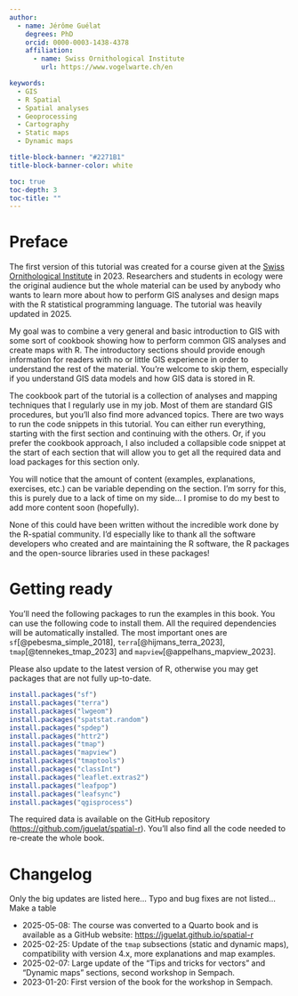 ```yaml
---
author:
  - name: Jérôme Guélat
    degrees: PhD
    orcid: 0000-0003-1438-4378
    affiliation:
      - name: Swiss Ornithological Institute
        url: https://www.vogelwarte.ch/en

keywords:
  - GIS
  - R Spatial
  - Spatial analyses
  - Geoprocessing
  - Cartography
  - Static maps
  - Dynamic maps

title-block-banner: "#2271B1"
title-block-banner-color: white

toc: true
toc-depth: 3
toc-title: ""
---
```


# Preface {.unnumbered}

The first version of this tutorial was created for a course given at the [Swiss Ornithological Institute](https://www.vogelwarte.ch/en){target="_blank"} in 2023. Researchers and students in ecology were the original audience but the whole material can be used by anybody who wants to learn more about how to perform GIS analyses and design maps with the R statistical programming language. The tutorial was heavily updated in 2025.

My goal was to combine a very general and basic introduction to GIS with some sort of cookbook showing how to perform common GIS analyses and create maps with R. The introductory sections should provide enough information for readers with no or little GIS experience in order to understand the rest of the material. You're welcome to skip them, especially if you understand GIS data models and how GIS data is stored in R.

The cookbook part of the tutorial is a collection of analyses and mapping techniques that I regularly use in my job. Most of them are standard GIS procedures, but you'll also find more advanced topics. There are two ways to run the code snippets in this tutorial. You can either run everything, starting with the first section and continuing with the others. Or, if you prefer the cookbook approach, I also included a collapsible code snippet at the start of each section that will allow you to get all the required data and load packages for this section only.

You will notice that the amount of content (examples, explanations, exercises, etc.) can be variable depending on the section. I'm sorry for this, this is purely due to a lack of time on my side... I promise to do my best to add more content soon (hopefully).

None of this could have been written without the incredible work done by the R-spatial community. I'd especially like to thank all the software developers who created and are maintaining the R software, the R packages and the open-source libraries used in these packages!


# Getting ready {.unnumbered}

You'll need the following packages to run the examples in this book. You can use the following code to install them. All the required dependencies will be automatically installed. The most important ones are `sf`[@pebesma_simple_2018], `terra`[@hijmans_terra_2023], `tmap`[@tennekes_tmap_2023] and `mapview`[@appelhans_mapview_2023].

::: callout-important
Please also update to the latest version of R, otherwise you may get packages that are not fully up-to-date.
:::

``` r
install.packages("sf")
install.packages("terra")
install.packages("lwgeom")
install.packages("spatstat.random")
install.packages("spdep")
install.packages("httr2")
install.packages("tmap")
install.packages("mapview")
install.packages("tmaptools")
install.packages("classInt")
install.packages("leaflet.extras2")
install.packages("leafpop")
install.packages("leafsync")
install.packages("qgisprocess")
```

The required data is available on the GitHub repository (<https://github.com/jguelat/spatial-r>{target="_blank"}). You'll also find all the code needed to re-create the whole book.


# Changelog {.unnumbered}

Only the big updates are listed here... Typo and bug fixes are not listed... Make a table

- 2025-05-08: The course was converted to a Quarto book and is available as a GitHub website: <https://jguelat.github.io/spatial-r>{target="_blank"}
- 2025-02-25: Update of the `tmap` subsections (static and dynamic maps), compatibility with version 4.x, more explanations and map examples.
- 2025-02-07: Large update of the "Tips and tricks for vectors" and "Dynamic maps" sections, second workshop in Sempach.
- 2023-01-20: First version of the book for the workshop in Sempach.